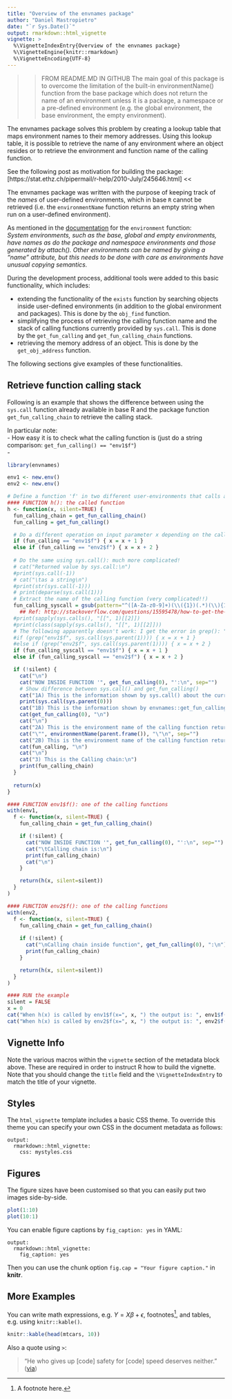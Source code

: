 ```yaml
---
title: "Overview of the envnames package"
author: "Daniel Mastropietro"
date: "`r Sys.Date()`"
output: rmarkdown::html_vignette
vignette: >
  %\VignetteIndexEntry{Overview of the envnames package}
  %\VignetteEngine{knitr::rmarkdown}
  %\VignetteEncoding{UTF-8}
---
```


>> FROM README.MD IN GITHUB
The main goal of this package is to overcome the limitation of the built-in environmentName() function from the base package which does not return the name of an environment unless it is a package, a namespace or a pre-defined environment (e.g. the global environment, the base environment, the empty environment).

The envnames package solves this problem by creating a lookup table that maps environment names to their memory addresses. Using this lookup table, it is possible to retrieve the name of any environment where an object resides or to retrieve the environment and function name of the calling function.

See the following post as motivation for building the package: [https://stat.ethz.ch/pipermail/r-help/2010-July/245646.html]
<<


The envnames package was written with the purpose of keeping track of the *names* of user-defined environments, which in base `R` cannot be retrieved (i.e. the `environmentName` function returns an empty string when run on a user-defined environment).

As mentioned in the [documentation](https://stat.ethz.ch/R-manual/R-devel/library/base/html/environment.html) for the `environment` function:  
*System environments, such as the base, global and empty environments, have names as do the package and namespace environments and those generated by attach(). Other environments can be named by giving a "name" attribute, but this needs to be done with care as environments have unusual copying semantics.*

During the development process, additional tools were added to this basic functionality, which includes:

- extending the functionality of the `exists` function by searching objects inside user-defined environments (in addition to the global environment and packages). This is done by the `obj_find` function.
- simplifying the process of retrieving the calling function name and the stack of calling functions currently provided by `sys.call`. This is done by the `get_fun_calling` and `get_fun_calling_chain` functions.
- retrieving the memory address of an object. This is done by the `get_obj_address` function.

The following sections give examples of these functionalities.


## Retrieve function calling stack
Following is an example that shows the difference between using the `sys.call` function already available in base R and the package function `get_fun_calling_chain` to retrieve the calling stack. 

In particular note:  
- How easy it is to check what the calling function is (just do a string comparison: `get_fun_calling() == "env1$f"`)  
- 

```r
library(envnames)

env1 <- new.env()
env2 <- new.env()

# Define a function 'f' in two different user-environments that calls another function 'h' defined in the global environment
#### FUNCTION h(): the called function
h <- function(x, silent=TRUE) {
  fun_calling_chain = get_fun_calling_chain()
  fun_calling = get_fun_calling()

  # Do a different operation on input parameter x depending on the calling function
  if (fun_calling == "env1$f") { x = x + 1 }
  else if (fun_calling == "env2$f") { x = x + 2 }
  
  # Do the same using sys.call(): much more complicated!
  # cat("Returned value by sys.call:\n")
  #print(sys.call(-1))
  # cat("\tas a string\n")
  #print(str(sys.call(-1)))
  # print(deparse(sys.call(1)))
  # Extract the name of the calling function (very complicated!!)
  fun_calling_syscall = gsub(pattern="^([A-Za-z0-9]+)(\\({1})(.*)(\\){1})$",replacement="\\1",x=deparse(sys.call(-1)))
    ## Ref: http://stackoverflow.com/questions/15595478/how-to-get-the-name-of-the-calling-function-inside-the-called-routine
  #print(sapply(sys.calls(), "[[", 1)[[2]])
  #print(class(sapply(sys.calls(), "[[", 1)[[2]]))
  # The following apparently doesn't work: I get the error in grep(): "argument is of length 0"
  #if (grep("env1$f", sys.call(sys.parent(1)))) { x = x + 1 }
  #else if (grep("env2$f", sys.call(sys.parent(1)))) { x = x + 2 }
  if (fun_calling_syscall == "env1$f") { x = x + 1 }
  else if (fun_calling_syscall == "env2$f") { x = x + 2 }

  if (!silent) {
    cat("\n")
    cat("NOW INSIDE FUNCTION '", get_fun_calling(0), "':\n", sep="")
    # Show difference between sys.call() and get_fun_calling()
    cat("1A) This is the information shown by sys.call() about the current function (the output is a 'call' object):\n")
    print(sys.call(sys.parent(0)))
    cat("1B) This is the information shown by envnames::get_fun_calling() about the current function (the output is simply a string):\n")
    cat(get_fun_calling(0), "\n")
    cat("\n")
    cat("2A) This is the environment name of the calling function returned by the built-in environmentName() function:\n")
    cat("\"", environmentName(parent.frame()), "\"\n", sep="")
    cat("2B) This is the environment name of the calling function returned by envnames::get_fun_calling():\n")
    cat(fun_calling, "\n")
    cat("\n")
    cat("3) This is the Calling chain:\n")
    print(fun_calling_chain)
  }
  
  return(x)
}

#### FUNCTION env1$f(): one of the calling functions
with(env1,
  f <- function(x, silent=TRUE) {
    fun_calling_chain = get_fun_calling_chain()

    if (!silent) {
      cat("NOW INSIDE FUNCTION '", get_fun_calling(0), "':\n", sep="")
      cat("\tCalling chain is:\n")
      print(fun_calling_chain)
      cat("\n")
    }

    return(h(x, silent=silent))
  }
)

#### FUNCTION env2$f(): one of the calling functions
with(env2,
  f <- function(x, silent=TRUE) {
    fun_calling_chain = get_fun_calling_chain()
    
    if (!silent) {
      cat("\nCalling chain inside function", get_fun_calling(0), ":\n")
      print(fun_calling_chain)
    }

    return(h(x, silent=silent))
  }
)

#### RUN the example
silent = FALSE
x = 0
cat("When h(x) is called by env1$f(x=", x, ") the output is: ", env1$f(x, silent=silent), "\n", sep="")
cat("When h(x) is called by env2$f(x=", x, ") the output is: ", env2$f(x, silent=silent), "\n", sep="")
```








## Vignette Info

Note the various macros within the `vignette` section of the metadata block above. These are required in order to instruct R how to build the vignette. Note that you should change the `title` field and the `\VignetteIndexEntry` to match the title of your vignette.

## Styles

The `html_vignette` template includes a basic CSS theme. To override this theme you can specify your own CSS in the document metadata as follows:

    output: 
      rmarkdown::html_vignette:
        css: mystyles.css

## Figures

The figure sizes have been customised so that you can easily put two images side-by-side. 

```r
plot(1:10)
plot(10:1)
```

You can enable figure captions by `fig_caption: yes` in YAML:

    output:
      rmarkdown::html_vignette:
        fig_caption: yes

Then you can use the chunk option `fig.cap = "Your figure caption."` in **knitr**.

## More Examples

You can write math expressions, e.g. $Y = X\beta + \epsilon$, footnotes^[A footnote here.], and tables, e.g. using `knitr::kable()`.

```r
knitr::kable(head(mtcars, 10))
```

Also a quote using `>`:

> "He who gives up [code] safety for [code] speed deserves neither."
([via](https://twitter.com/hadleywickham/status/504368538874703872))

